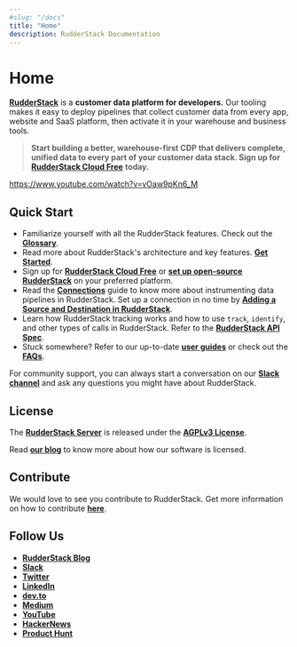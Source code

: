 ```yaml
---
#slug: "/docs"
title: "Home"
description: RudderStack Documentation
---
```


# Home

[**RudderStack**](https://rudderstack.com/) is a **customer data platform for developers.** Our tooling makes it easy to deploy pipelines that collect customer data from every app, website and SaaS platform, then activate it in your warehouse and business tools.

> **Start building a better, warehouse-first CDP that delivers complete, unified data to every part of your customer data stack. Sign up for** [**RudderStack Cloud Free**](https://app.rudderlabs.com/signup?type=freetrial) **today.**

https://www.youtube.com/watch?v=vOaw9pKn6_M

## Quick Start

- Familiarize yourself with all the RudderStack features. Check out the [**Glossary**](../glossary/).
- Read more about RudderStack's architecture and key features. [**Get Started**](../get-started/).
- Sign up for [**RudderStack Cloud Free**](https://app.rudderlabs.com/signup?type=freetrial) or [**set up open-source RudderStack**](https://rudderstack.com/docs/get-started/installing-and-setting-up-rudderstack) on your preferred platform.
- Read the [**Connections**](../connections/) guide to know more about instrumenting data pipelines in RudderStack. Set up a connection in no time by [**Adding a Source and Destination in RudderStack**](../connections/adding-source-and-destination-rudderstack).
- Learn how RudderStack tracking works and how to use `track`, `identify`, and other types of calls in RudderStack. Refer to the [**RudderStack API Spec**](../rudderstack-api/api-specification/rudderstack-spec/).
- Stuck somewhere? Refer to our up-to-date [**user guides**](../user-guides/) or check out the [**FAQs**](../faqs/).

<div class="successBlock">
For community support, you can always start a conversation on our  <a href="https://rudderstack.com/join-rudderstack-slack-community">
<strong>Slack channel</strong></a> and ask any questions you might have about RudderStack.
</div>

## License

The [**RudderStack Server**](https://github.com/rudderlabs/rudder-server) is released under the [**AGPLv3 License**](https://www.gnu.org/licenses/agpl-3.0-standalone.html).

<div class="infoBlock">

Read [**our blog**](https://rudderstack.com/blog/rudderstacks-licensing-explained) to know more about how our software is licensed.
</div>

## Contribute

We would love to see you contribute to RudderStack. Get more information on how to contribute [**here**](https://github.com/rudderlabs/rudderstack-docs/blob/master/CONTRIBUTING.MD).

## Follow Us

- [**RudderStack Blog**](https://rudderstack.com/blog/)
- [**Slack**](https://rudderstack.com/join-rudderstack-slack-community)
- [**Twitter**](https://twitter.com/rudderstack)
- [**LinkedIn**](https://www.linkedin.com/company/rudderlabs/)
- [**dev.to**](https://dev.to/rudderstack)
- [**Medium**](https://rudderstack.medium.com/)
- [**YouTube**](https://www.youtube.com/channel/UCgV-B77bV_-LOmKYHw8jvBw)
- [**HackerNews**](https://news.ycombinator.com/item?id=21081756)
- [**Product Hunt**](https://www.producthunt.com/posts/rudderstack)
